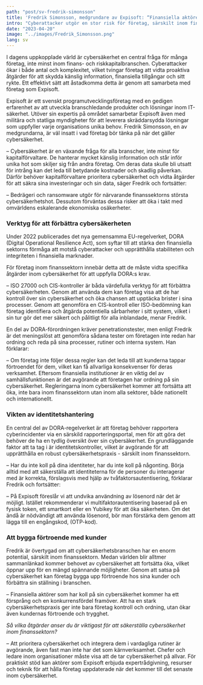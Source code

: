 ```yaml
---
path: "post/sv-fredrik-simonsson"
title: 'Fredrik Simonsson, medgrundare av Expisoft: “Finansiella aktörer som har koll på sin cybersäkerhet kommer ha ett försprång och en konkurrensfördel framöver”'
intro: "Cyberattacker utgör en stor risk för företag, särskilt inom finans- och riskkapitalbranschen eftersom det finns specifika hot mot just finanssektorn. Fredrik Simonsson, medgrundare av Expisoft, diskuterar behovet av proaktiva åtgärder för att skydda känslig information och finansiella tillgångar, samt de regleringar som kan komma att påverka finanssektorn inom en snar framtid."
date: "2023-04-20"
image: "../images/Fredrik_Simonsson.png"
lang: sv
---
```


I dagens uppkopplade värld är cybersäkerhet en central fråga för många företag, inte minst inom finans- och riskkapitalbranschen. Cyberattacker ökar i både antal och komplexitet, vilket tvingar företag att vidta proaktiva åtgärder för att skydda känslig information, finansiella tillgångar och sitt rykte. Ett effektivt sätt att åstadkomma detta är genom att samarbeta med företag som Expisoft.

Expisoft är ett svenskt programutvecklingsföretag med en gedigen erfarenhet av att utveckla branschledande produkter och lösningar inom IT-säkerhet. Utöver sin expertis på området samarbetar Expisoft även med militära och statliga myndigheter för att leverera skräddarsydda lösningar som uppfyller varje organisations unika behov. Fredrik Simonsson, en av medgrundarna, är väl insatt i vad företag bör tänka på när det gäller cybersäkerhet.

– Cybersäkerhet är en växande fråga för alla branscher, inte minst för kapitalförvaltare. De hanterar mycket känslig information och står inför unika hot som skiljer sig från andra företag. Om deras data skulle bli utsatt för intrång kan det leda till betydande kostnader och skadlig påverkan. Därför behöver kapitalförvaltare prioritera cybersäkerhet och vidta åtgärder för att säkra sina investeringar och sin data, säger Fredrik och fortsätter:

– Bedrägeri och ransomware utgör för närvarande finanssektorns största cybersäkerhetshot. Dessutom förväntas dessa risker att öka i takt med omvärldens eskalerande ekonomiska osäkerheter.

### Verktyg för att förbättra cybersäkerheten

Under 2022 publicerades det nya gemensamma EU-regelverket, DORA (Digital Operational Resilience Act), som syftar till att stärka den finansiella sektorns förmåga att motstå cyberattacker och upprätthålla stabiliteten och integriteten i finansiella marknader.

För företag inom finanssektorn innebär detta att de måste vidta specifika åtgärder inom cybersäkerhet för att uppfylla DORA:s krav.

– ISO 27000 och CIS-kontroller är båda värdefulla verktyg för att förbättra cybersäkerheten. Genom att använda dem kan företag visa att de har kontroll över sin cybersäkerhet och öka chansen att upptäcka brister i sina processer. Genom att genomföra en CIS-kontroll eller ISO-bedömning kan företag identifiera och åtgärda potentiella sårbarheter i sitt system, vilket i sin tur gör det mer säkert och pålitligt för alla inblandade, menar Fredrik.


En del av DORA-förordningen kräver penetrationstester, men enligt Fredrik är det meningslöst att genomföra sådana tester om företagen inte redan har ordning och reda på sina processer, rutiner och interna system. Han förklarar:

– Om företag inte följer dessa regler kan det leda till att kunderna tappar förtroendet för dem, vilket kan få allvarliga konsekvenser för deras verksamhet. Eftersom finansiella institutioner är en viktig del av samhällsfunktionen är det avgörande att företagen har ordning på sin cybersäkerhet. Regleringarna inom cybersäkerhet kommer att fortsätta att öka, inte bara inom finanssektorn utan inom alla sektorer, både nationellt och internationellt.

### Vikten av identitetshantering

En central del av DORA-regelverket är att företag behöver rapportera cyberincidenter via en särskild rapporteringsportal, men för att göra det behöver de ha en tydlig översikt över sin cybersäkerhet. En grundläggande faktor att ta tag i är identitetskontroller, vilket är avgörande för att upprätthålla en robust cybersäkerhetspraxis - särskilt inom finanssektorn.

– Har du inte koll på dina identiteter, har du inte koll på någonting. Börja alltid med att säkerställa att identiteterna för de personer du interagerar med är korrekta, förslagsvis med hjälp av tvåfaktorsautentisering, förklarar Fredrik och fortsätter:

– På Expisoft föreslår vi att undvika användning av lösenord när det är möjligt. Istället rekommenderar vi multifaktorautentisering baserad på en fysisk token, ett smartkort eller en Yubikey för att öka säkerheten. Om det ändå är nödvändigt att använda lösenord, bör man förstärka dem genom att lägga till en engångskod, (OTP-kod).

### Att bygga förtroende med kunder

Fredrik är övertygad om att cybersäkerhetsbranschen har en enorm potential, särskilt inom finanssektorn. Medan världen blir alltmer sammanlänkad kommer behovet av cybersäkerhet att fortsätta öka, vilket öppnar upp för en mängd spännande möjligheter. Genom att satsa på cybersäkerhet kan företag bygga upp förtroende hos sina kunder och förbättra sin ställning i branschen.

– Finansiella aktörer som har koll på sin cybersäkerhet kommer ha ett försprång och en konkurrensfördel framöver. Att ha en stark cybersäkerhetspraxis ger inte bara företag kontroll och ordning, utan ökar även kundernas förtroende och trygghet.

*Så vilka åtgärder anser du är viktigast för att säkerställa cybersäkerhet inom finanssektorn?*


– Att prioritera cybersäkerhet och integrera dem i vardagliga rutiner är avgörande, även fast man inte har det som kärnverksamhet. Chefer och ledare inom organisationer måste visa att de tar cybersäkerhet på allvar. För praktiskt stöd kan aktörer som Expisoft erbjuda expertrådgivning, resurser och teknik för att hålla företag uppdaterade när det kommer till det senaste inom cybersäkerhet.
